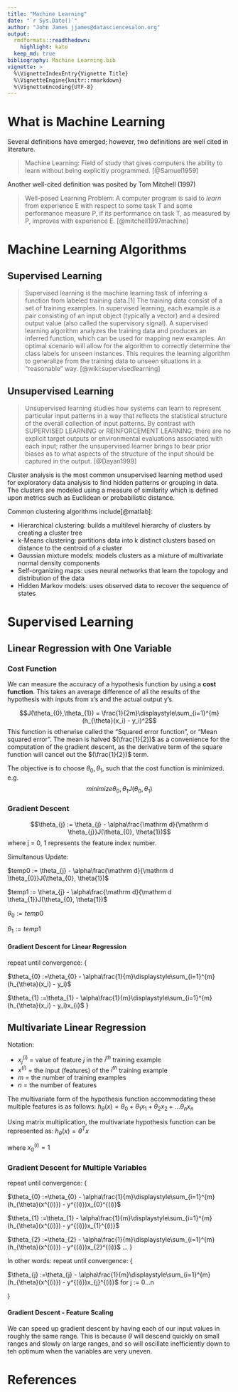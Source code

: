 ```yaml
---
title: "Machine Learning"
date: "`r Sys.Date()`"
author: "John James jjames@datasciencesalon.org"
output:
  rmdformats::readthedown:
    highlight: kate
  keep_md: true
bibliography: Machine Learning.bib
vignette: >
  %\VignetteIndexEntry{Vignette Title}
  %\VignetteEngine{knitr::rmarkdown}
  %\VignetteEncoding{UTF-8}
---
```


# What is Machine Learning

Several definitions have emerged; however, two definitions are well cited in literature.

> Machine Learning: Field of study that gives computers the ability to learn without being explicitly programmed. [@Samuel1959]

Another well-cited definition was posited by Tom Mitchell (1997)

> Well-posed Learning Problem: A computer program is said to *learn* from experience E with respect to some task T and some performance measure P, if its performance on task T, as measured by P, improves with experience E. [@mitchell1997machine]

# Machine Learning Algorithms

## Supervised Learning 

>Supervised learning is the machine learning task of inferring a function from labeled training data.[1] The training data consist of a set of training examples. In supervised learning, each example is a pair consisting of an input object (typically a vector) and a desired output value (also called the supervisory signal). A supervised learning algorithm analyzes the training data and produces an inferred function, which can be used for mapping new examples. An optimal scenario will allow for the algorithm to correctly determine the class labels for unseen instances. This requires the learning algorithm to generalize from the training data to unseen situations in a "reasonable" way. [@wiki:supervisedlearning]

## Unsupervised Learning

> Unsupervised learning studies how systems can learn to represent particular input patterns in a way that reflects the statistical structure of the overall collection of input patterns. By contrast with SUPERVISED LEARNING or REINFORCEMENT LEARNING, there are no explicit target outputs or environmental evaluations associated with each input; rather the unsupervised learner brings to bear prior biases as to what aspects of the structure of the input should be captured in the output. [@Dayan1999]

Cluster analysis is the most common unsupervised learning method used for exploratory data analysis to find hidden patterns or grouping in data. The clusters are modeled using a measure of similarity which is defined upon metrics such as Euclidean or probabilistic distance.

Common clustering algorithms include[@matlab]:

* Hierarchical clustering: builds a multilevel hierarchy of clusters by creating a cluster tree
* k-Means clustering: partitions data into k distinct clusters based on distance to the centroid of a cluster
* Gaussian mixture models: models clusters as a mixture of multivariate normal density components
* Self-organizing maps: uses neural networks that learn the topology and distribution of the data
* Hidden Markov models: uses observed data to recover the sequence of states

# Supervised Learning

## Linear Regression with One Variable

### Cost Function
We can measure the accuracy of a hypothesis function by using a **cost function**.  This takes an average difference of all the results of the hypothesis with inputs from x's and the actual output y's.

$$J(\theta_{0},\theta_{1}) = \frac{1}{2m}\displaystyle\sum_{i=1}^{m}(h_{\theta}(x_i) - y_i)^2$$
This function is otherwise called the "Squared error function", or "Mean squared error".  The mean is halved $(\frac{1}{2})$ as a convenience for the computation of the gradient descent, as the derivative term of the square function will cancel out the $(\frac{1}{2})$ term.

The objective is to choose $\theta_{0}, \theta_{1}$, such that the cost function is minimized. e.g.
$$minimize \theta_{0}, \theta_{1} J(\theta_{0},\theta_{1})$$

### Gradient Descent 
$$\theta_{j} := \theta_{j} - \alpha\frac{\mathrm d}{\mathrm d \theta_{j}}J(\theta_{0}, \theta{1})$$
where
j = 0, 1 represents the feature index number.

Simultanous Update:

$temp0 := \theta_{j} - \alpha\frac{\mathrm d}{\mathrm d \theta_{0}}J(\theta_{0}, \theta{1})$

$temp1 := \theta_{j} - \alpha\frac{\mathrm d}{\mathrm d \theta_{1}}J(\theta_{0}, \theta{1})$

$\theta_{0} := temp0$

$\theta_{1} := temp1$

#### Gradient Descent for Linear Regression
repeat until convergence: {

$\theta_{0} :=\theta_{0} - \alpha\frac{1}{m}\displaystyle\sum_{i=1}^{m}(h_{\theta}(x_i) - y_i)$

$\theta_{1} :=\theta_{1} - \alpha\frac{1}{m}\displaystyle\sum_{i=1}^{m}(h_{\theta}(x_i) - y_i)x_{i}$
}

## Multivariate Linear Regression
Notation: 

* $x_{j}^{(i)}$ = value of feature $j$ in the $i^{th}$ training example
* $x^{(i)}$  = the input (features) of the $i^{th}$ training example
* $m$ = the number of training examples
* $n$ = the number of features

The multivariate form of the hypothesis function accommodating these multiple features is as follows:
$h_{\theta}(x) = \theta_{0} + \theta_{1}x_{1} + \theta_{2}x_{2} + ... \theta_{n}x_{n}$

Using matrix multiplication, the multivariate hypothesis function can be represented as:
$h_{\theta}(x) = \theta^{T}x$

where $x_{0}^{(i)} = 1$

###  Gradient Descent for Multiple Variables
repeat until convergence: {

$\theta_{0} :=\theta_{0} - \alpha\frac{1}{m}\displaystyle\sum_{i=1}^{m}(h_{\theta}(x^{(i)}) - y^{(i)})x_{0}^{(i)}$

$\theta_{1} :=\theta_{1} - \alpha\frac{1}{m}\displaystyle\sum_{i=1}^{m}(h_{\theta}(x^{(i)}) - y^{(i)})x_{1}^{(i)}$

$\theta_{2} :=\theta_{2} - \alpha\frac{1}{m}\displaystyle\sum_{i=1}^{m}(h_{\theta}(x^{(i)}) - y^{(i)})x_{2}^{(i)}$
...
}

In other words:
repeat until convergence: {

$\theta_{j} :=\theta_{j} - \alpha\frac{1}{m}\displaystyle\sum_{i=1}^{m}(h_{\theta}(x^{(i)}) - y^{(i)})x_{j}^{(i)}$ for j := 0...n

}

#### Gradient Descent - Feature Scaling
We can speed up gradient descent by having each of our input values in roughly the same range.  This is because $\theta$ will descend quickly on small ranges and slowly on large ranges, and so will oscillate inefficiently down to teh optimum when the variables are very uneven.


# References

